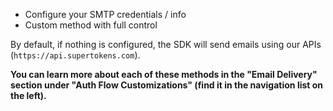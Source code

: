 
- Configure your SMTP credentials / info
- Custom method with full control

By default, if nothing is configured, the SDK will send emails using our APIs (`https://api.supertokens.com`).

**You can learn more about each of these methods in the "Email Delivery" section under "Auth Flow Customizations" (find it in the navigation list on the left).**